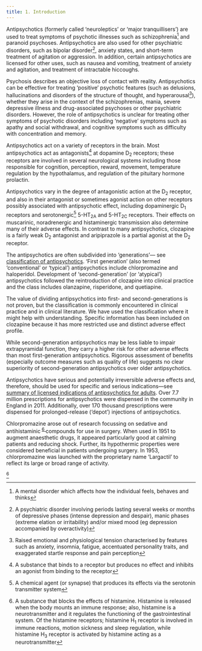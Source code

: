 ```yaml
---
title: 1. Introduction
---
```



Antipsychotics (formerly called ‘neuroleptics’ or ‘major tranquillisers’) are used to treat symptoms of psychotic illnesses such as schizophrenia[^1] and paranoid psychoses. Antipsychotics are also used for other psychiatric disorders, such as bipolar disorder[^2], anxiety states, and short-term treatment of agitation or aggression. In addition, certain antipsychotics are licensed for other uses, such as nausea and vomiting, treatment of anxiety and agitation, and treatment of intractable hiccoughs.

Psychosis describes an objective loss of contact with reality. Antipsychotics can be effective for treating ‘positive’ psychotic features (such as delusions, hallucinations and disorders of the structure of thought, and hyperarousal[^3]), whether they arise in the context of the schizophrenias, mania, severe depressive illness and drug-associated psychoses or other psychiatric disorders. However, the role of antipsychotics is unclear for treating other symptoms of psychotic disorders including ‘negative’ symptoms such as apathy and social withdrawal, and cognitive symptoms such as difficulty with concentration and memory.

Antipsychotics act on a variety of receptors in the brain. Most antipsychotics act as antagonists[^4] at dopamine D<sub>2</sub> receptors; these receptors are involved in several neurological systems including those responsible for cognition, perception, reward, movement, temperature regulation by the hypothalamus, and regulation of the pituitary hormone prolactin.

Antipsychotics vary in the degree of antagonistic action at the D<sub>2</sub> receptor, and also in their antagonist or sometimes agonist action on other receptors possibly associated with antipsychotic effect, including dopaminergic D<sub>1</sub> receptors and serotonergic[^5] 5-HT<sub>2A</sub> and 5-HT<sub>2C</sub> receptors. Their effects on muscarinic, noradrenergic and histaminergic transmission also determine many of their adverse effects. In contrast to many antipsychotics, clozapine is a fairly weak D<sub>2</sub> antagonist and aripiprazole is a partial agonist at the D<sub>2</sub> receptor.

The antipsychotics are often subdivided into ‘generations’— see [classification of antipsychotics](/antipsychotics/CON155606_41). ‘First generation’ (also termed ‘conventional’ or ‘typical’) antipsychotics include chlorpromazine and haloperidol. Development of ‘second-generation’ (or ‘atypical’) antipsychotics followed the reintroduction of clozapine into clinical practice and the class includes olanzapine, risperidone, and quetiapine.

The value of dividing antipsychotics into first- and second-generations is not proven, but the classification is commonly encountered in clinical practice and in clinical literature. We have used the classification where it might help with understanding. Specific information has been included on clozapine because it has more restricted use and distinct adverse effect profile.

While second-generation antipsychotics may be less liable to impair extrapyramidal function, they carry a higher risk for other adverse effects than most first-generation antipsychotics. Rigorous assessment of benefits (especially outcome measures such as quality of life) suggests no clear superiority of second-generation antipsychotics over older antipsychotics.

Antipsychotics have serious and potentially irreversible adverse effects and, therefore, should be used for specific and serious indications—see [summary of licensed indications of antipsychotics for adults](../../assets/con185680.pdf). Over 7.7 million prescriptions for antipsychotics were dispensed in the community in England in 2011. Additionally, over 170 thousand prescriptions were dispensed for prolonged-release (‘depot’) injections of antipsychotics.

  
<Expander title="Did you know...">
 <p>
  Chlorpromazine arose out of research focussing on sedative and antihistaminic<sup>
   <a class="footnote-ref" href="#fn-6">
    6
   </a>
  </sup> compounds for use in surgery. When used in 1951 to augment anaesthetic drugs, it appeared particularly good at calming patients and reducing shock. Further, its hypothermic properties were considered beneficial in patients undergoing surgery. In 1953, chlorpromazine was launched with the proprietary name ‘Largactil’ to reflect its large or broad range of activity.
 </p>
</Expander>


[^6]



[^1]: A mental disorder which affects how the individual feels, behaves and thinks


[^2]: A psychiatric disorder involving periods lasting several weeks or months of depressive phases (intense depression and despair), manic phases (extreme elation or irritability) and/or mixed mood (eg depression accompanied by overactivity)


[^3]: Raised emotional and physiological tension characterised by features such as anxiety, insomnia, fatigue, accentuated personality traits, and exaggerated startle response and pain perception


[^4]: A substance that binds to a receptor but produces no effect and inhibits an agonist from binding to the receptor


[^5]: A chemical agent (or synapse) that produces its effects via the serotonin transmitter system


[^6]: A substance that blocks the effects of histamine. Histamine is released when the body mounts an immune response; also, histamine is a neurotransmitter and it regulates the functioning of the gastrointestinal system. Of the histamine receptors; histamine H<sub>1</sub> receptor is involved in immune reactions, motion sickness and sleep regulation, while histamine H<sub>3</sub> receptor is activated by histamine acting as a neurotransmitter
